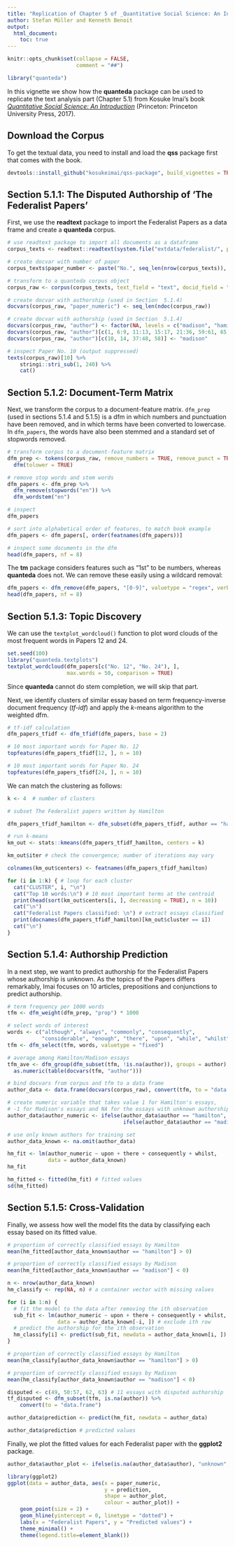 ```yaml
---
title: "Replication of Chapter 5 of _Quantitative Social Science: An Introduction_"
author: Stefan Müller and Kenneth Benoit
output: 
  html_document:
    toc: true
---
```


```r
knitr::opts_chunk$set(collapse = FALSE, 
                      comment = "##")
```

    
```r
library("quanteda")
```


In this vignette we show how the **quanteda** package can be used to replicate the text analysis part (Chapter 5.1) from Kosuke Imai's book [*Quantitative Social Science: An Introduction*](http://qss.princeton.press) (Princeton: Princeton University Press, 2017).

## Download the Corpus

To get the textual data, you need to install and load the **qss** package first that comes with the book. 

```r
devtools::install_github("kosukeimai/qss-package", build_vignettes = TRUE)
```

## Section 5.1.1: The Disputed Authorship of ‘The Federalist Papers’

First, we use the **readtext** package to import the Federalist Papers as a data frame and create a **quanteda** corpus. 

```r
# use readtext package to import all documents as a dataframe
corpus_texts <- readtext::readtext(system.file("extdata/federalist/", package = "qss"))

# create docvar with number of paper
corpus_texts$paper_number <- paste("No.", seq_len(nrow(corpus_texts)), sep = " ")

# transform to a quanteda corpus object
corpus_raw <- corpus(corpus_texts, text_field = "text", docid_field = "paper_number")

# create docvar with authorship (used in Section  5.1.4)
docvars(corpus_raw, "paper_numeric") <- seq_len(ndoc(corpus_raw))

# create docvar with authorship (used in Section  5.1.4)
docvars(corpus_raw, "author") <- factor(NA, levels = c("madison", "hamilton"))
docvars(corpus_raw, "author")[c(1, 6:9, 11:13, 15:17, 21:36, 59:61, 65:85)] <- "hamilton"
docvars(corpus_raw, "author")[c(10, 14, 37:48, 58)] <- "madison"
```

```r
# inspect Paper No. 10 (output suppressed)
texts(corpus_raw)[10] %>% 
    stringi::stri_sub(1, 240) %>% 
    cat()
```


## Section 5.1.2: Document-Term Matrix

Next, we transform the corpus to a document-feature matrix. `dfm_prep` (used in sections 5.1.4 and 5.1.5) is a dfm in which numbers and punctuation have been removed, and in which terms have been converted to lowercase. In `dfm_papers`, the words have also been stemmed and a standard set of stopwords removed.

```r
# transform corpus to a document-feature matrix
dfm_prep <- tokens(corpus_raw, remove_numbers = TRUE, remove_punct = TRUE) %>%
  dfm(tolower = TRUE)

# remove stop words and stem words
dfm_papers <- dfm_prep %>%
  dfm_remove(stopwords("en")) %>%
  dfm_wordstem("en")

# inspect
dfm_papers

# sort into alphabetical order of features, to match book example
dfm_papers <- dfm_papers[, order(featnames(dfm_papers))]

# inspect some documents in the dfm
head(dfm_papers, nf = 8)
```

The **tm** package considers features such as "1st" to be numbers, whereas **quanteda** does not.  We can remove these easily using a wildcard removal:
```r
dfm_papers <- dfm_remove(dfm_papers, "[0-9]", valuetype = "regex", verbose = TRUE)
head(dfm_papers, nf = 8)
```


## Section 5.1.3: Topic Discovery

We can use the `textplot_wordcloud()` function to plot word clouds of the most frequent words in Papers 12 and 24.

```r
set.seed(100)
library("quanteda.textplots")
textplot_wordcloud(dfm_papers[c("No. 12", "No. 24"), ], 
                   max.words = 50, comparison = TRUE)
```

Since **quanteda** cannot do stem completion, we will skip that part.

Next, we identify clusters of similar essay based on term frequency-inverse document frequency (*tf-idf*) and apply the $k$-means algorithm to the weighted dfm. 

```r
# tf-idf calculation
dfm_papers_tfidf <- dfm_tfidf(dfm_papers, base = 2)

# 10 most important words for Paper No. 12
topfeatures(dfm_papers_tfidf[12, ], n = 10)

# 10 most important words for Paper No. 24
topfeatures(dfm_papers_tfidf[24, ], n = 10)
```

We can match the clustering as follows:

```r
k <- 4  # number of clusters

# subset The Federalist papers written by Hamilton

dfm_papers_tfidf_hamilton <- dfm_subset(dfm_papers_tfidf, author == "hamilton")

# run k-means
km_out <- stats::kmeans(dfm_papers_tfidf_hamilton, centers = k)

km_out$iter # check the convergence; number of iterations may vary

colnames(km_out$centers) <- featnames(dfm_papers_tfidf_hamilton)

for (i in 1:k) { # loop for each cluster
  cat("CLUSTER", i, "\n")
  cat("Top 10 words:\n") # 10 most important terms at the centroid
  print(head(sort(km_out$centers[i, ], decreasing = TRUE), n = 10))
  cat("\n")
  cat("Federalist Papers classified: \n") # extract essays classified
  print(docnames(dfm_papers_tfidf_hamilton)[km_out$cluster == i])
  cat("\n")
}

```

## Section 5.1.4: Authorship Prediction

In a next step, we want to predict authorship for the Federalist Papers whose authorship is unknown. As the topics of the Papers differs remarkably, Imai focuses on 10 articles, prepositions and conjunctions to predict authorship.

```r
# term frequency per 1000 words
tfm <- dfm_weight(dfm_prep, "prop") * 1000

# select words of interest
words <- c("although", "always", "commonly", "consequently",
           "considerable", "enough", "there", "upon", "while", "whilst")
tfm <- dfm_select(tfm, words, valuetype = "fixed")

# average among Hamilton/Madison essays
tfm_ave <- dfm_group(dfm_subset(tfm, !is.na(author)), groups = author) /
  as.numeric(table(docvars(tfm, "author")))

# bind docvars from corpus and tfm to a data frame
author_data <- data.frame(docvars(corpus_raw), convert(tfm, to = "data.frame"))

# create numeric variable that takes value 1 for Hamilton's essays,
# -1 for Madison's essays and NA for the essays with unknown authorship
author_data$author_numeric <- ifelse(author_data$author == "hamilton", 1, 
                                     ifelse(author_data$author == "madison", -1, NA))

# use only known authors for training set
author_data_known <- na.omit(author_data)

hm_fit <- lm(author_numeric ~ upon + there + consequently + whilst,
             data = author_data_known)
hm_fit

hm_fitted <- fitted(hm_fit) # fitted values
sd(hm_fitted)
```

## Section 5.1.5: Cross-Validation

Finally, we assess how well the model fits the data by classifying each essay based on its fitted value.

```r
# proportion of correctly classified essays by Hamilton
mean(hm_fitted[author_data_known$author == "hamilton"] > 0)

# proportion of correctly classified essays by Madison
mean(hm_fitted[author_data_known$author == "madison"] < 0)

n <- nrow(author_data_known)
hm_classify <- rep(NA, n) # a container vector with missing values

for (i in 1:n) {
  # fit the model to the data after removing the ith observation
  sub_fit <- lm(author_numeric ~ upon + there + consequently + whilst,
                data = author_data_known[-i, ]) # exclude ith row
  # predict the authorship for the ith observation
  hm_classify[i] <- predict(sub_fit, newdata = author_data_known[i, ])
}

# proportion of correctly classified essays by Hamilton
mean(hm_classify[author_data_known$author == "hamilton"] > 0)

# proportion of correctly classified essays by Madison
mean(hm_classify[author_data_known$author == "madison"] < 0)

disputed <- c(49, 50:57, 62, 63) # 11 essays with disputed authorship
tf_disputed <- dfm_subset(tfm, is.na(author)) %>% 
    convert(to = "data.frame")

author_data$prediction <- predict(hm_fit, newdata = author_data)

author_data$prediction # predicted values
```

Finally, we plot the fitted values for each Federalist paper with the **ggplot2** package.

```r
author_data$author_plot <- ifelse(is.na(author_data$author), "unknown", as.character(author_data$author))

library(ggplot2)
ggplot(data = author_data, aes(x = paper_numeric, 
                               y = prediction, 
                               shape = author_plot, 
                               colour = author_plot)) +
    geom_point(size = 2) +
    geom_hline(yintercept = 0, linetype = "dotted") + 
    labs(x = "Federalist Papers", y = "Predicted values") +
    theme_minimal() + 
    theme(legend.title=element_blank())
```

